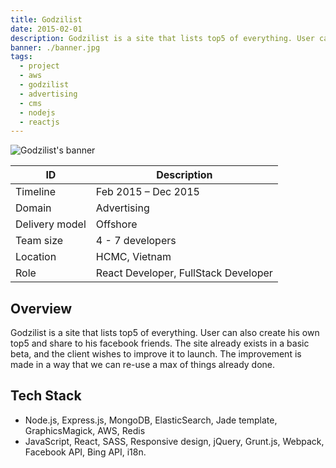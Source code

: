 ```yaml
---
title: Godzilist
date: 2015-02-01
description: Godzilist is a site that lists top5 of everything. User can also create his own top5 and share to his facebook friends.
banner: ./banner.jpg
tags:
  - project
  - aws
  - godzilist
  - advertising
  - cms
  - nodejs
  - reactjs
---
```


![Godzilist's banner](./banner.jpg)

| ID             | Description                          |
| -------------- | ------------------------------------ |
| Timeline       | Feb 2015 – Dec 2015                  |
| Domain         | Advertising                          |
| Delivery model | Offshore                             |
| Team size      | 4 - 7 developers                     |
| Location       | HCMC, Vietnam                        |
| Role           | React Developer, FullStack Developer |

## Overview

Godzilist is a site that lists top5 of everything. User can also create his own top5 and share to his facebook friends. The site already exists in a basic beta, and the client wishes to improve it to launch. The improvement is made in a way that we can re-use a max of things already done.

## Tech Stack

- Node.js, Express.js, MongoDB, ElasticSearch, Jade template, GraphicsMagick, AWS, Redis
- JavaScript, React, SASS, Responsive design, jQuery, Grunt.js, Webpack, Facebook API, Bing API, i18n.
